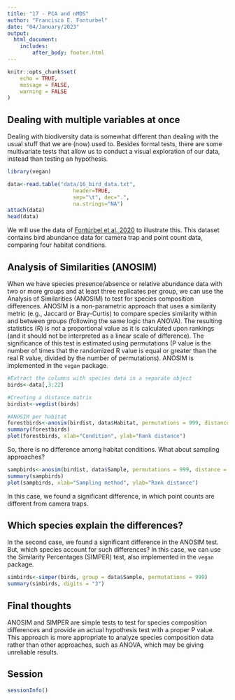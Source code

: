 ```yaml
---
title: "17 - PCA and nMDS"
author: "Francisco E. Fonturbel"
date: "04/January/2023"
output: 
  html_document:
    includes:
        after_body: footer.html
---
```


```r
knitr::opts_chunk$set(
	echo = TRUE,
	message = FALSE,
	warning = FALSE
)
```

## Dealing with multiple variables at once

Dealing with biodiversity data is somewhat different than dealing with the usual stuff that we are (now) used to. Besides formal tests, there are some multivariate tests that allow us to conduct a visual exploration of our data, instead than testing an hypothesis.

```r
library(vegan)

data<-read.table("data/16_bird_data.txt", 
                     header=TRUE, 
                     sep="\t", dec=".", 
                     na.strings="NA")
attach(data)
head(data)
```

We will use the data of [Fontúrbel et al. 2020](https://www.sciencedirect.com/science/article/pii/S1470160X20308013) to illustrate this. This dataset contains bird abundance data for camera trap and point count data, comparing four habitat conditions.

## Analysis of Similarities (ANOSIM)

When we have species presence/absence or relative abundance data with two or more groups and at least three replicates per group, we can use the Analysis of Similarities (ANOSIM) to test for species composition differences. ANOSIM is a non-parametric approach that uses a similarity metric (e.g., Jaccard or Bray-Curtis) to compare species similarity within and between groups (following the same logic than ANOVA). The resulting statistics (R) is not a proportional value as it is calculated upon rankings (and it should not be interpreted as a linear scale of difference). The significance of this test is estimated using permutations (P value is the number of times that the randomized R value is equal or greater than the real R value, divided by the number of permutations). ANOSIM is implemented in the `vegan` package.

```r
#Extract the columns with species data in a separate object
birds<-data[,3:22]

#Creating a distance matrix
birdist<-vegdist(birds)

#ANOSIM per habitat
forestbirds<-anosim(birdist, data$Habitat, permutations = 999, distance = "bray")
summary(forestbirds)
plot(forestbirds, xlab="Condition", ylab="Rank distance")
```


So, there is no difference among habitat conditions. What about sampling approaches?

```r
sampbirds<-anosim(birdist, data$Sample, permutations = 999, distance = "bray")
summary(sampbirds)
plot(sampbirds, xlab="Sampling method", ylab="Rank distance")
```

In this case, we found a significant difference, in which point counts are different from camera traps.


## Which species explain the differences?

In the second case, we found a significant difference in the ANOSIM test. But, which species account for such differences? In this case, we can use the Similarity Percentages (SIMPER) test, also implemented in the `vegan` package.

```r
simbirds<-simper(birds, group = data$Sample, permutations = 999)
summary(simbirds, digits = "3")
```



## Final thoughts

ANOSIM and SIMPER are simple tests to test for species composition differences and provide an actual hypothesis test with a proper P value. This approach is more appropriate to analyze species composition data rather than other approaches, such as ANOVA, which may be giving unreliable results.


## Session

```r
sessionInfo()
```